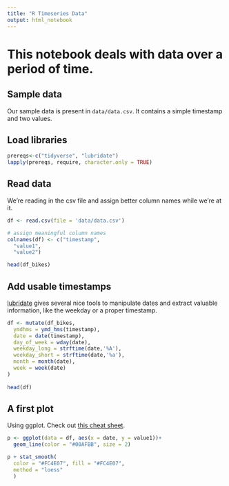 ```yaml
---
title: "R Timeseries Data"
output: html_notebook
---
```


# This notebook deals with data over a period of time.

## Sample data

Our sample data is present in `data/data.csv`. It contains a simple timestamp and two values.

## Load libraries

```r
prereqs<-c("tidyverse", "lubridate")
lapply(prereqs, require, character.only = TRUE)
```

## Read data

We're reading in the csv file and assign better column names while we're at it.

```r
df <- read.csv(file = 'data/data.csv')

# assign meaningful column names
colnames(df) <- c("timestamp",
  "value1",
  "value2")

head(df_bikes)
```

## Add usable timestamps

[lubridate](https://lubridate.tidyverse.org) gives several nice tools to manipulate dates and extract valuable information, like the weekday or a proper timestamp.

```r
df <- mutate(df_bikes,
  ymdhms = ymd_hms(timestamp),
  date = date(timestamp),
  day_of_week = wday(date),
  weekday_long = strftime(date,'%A'),
  weekday_short = strftime(date,'%a'),
  month = month(date),
  week = week(date)
)
  
head(df)
```

## A first plot

Using ggplot. Check out [this cheat sheet](https://github.com/rstudio/cheatsheets/blob/main/data-visualization-2.1.pdf).

```r
p <- ggplot(data = df, aes(x = date, y = value1))+
  geom_line(color = "#00AFBB", size = 2)

p + stat_smooth(
  color = "#FC4E07", fill = "#FC4E07",
  method = "loess"
  )
```
